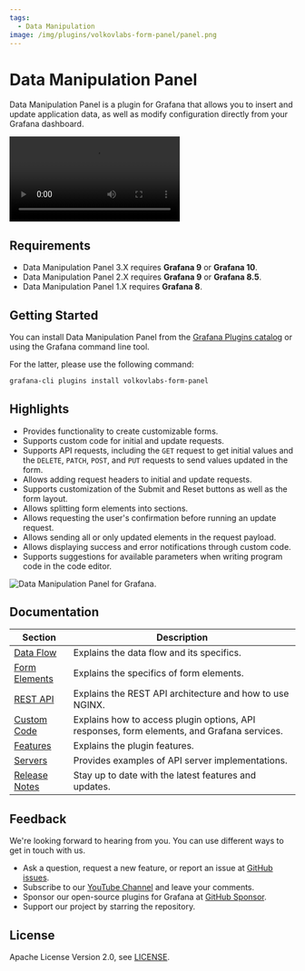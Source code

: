 ```yaml
---
tags:
  - Data Manipulation
image: /img/plugins/volkovlabs-form-panel/panel.png
---
```



# Data Manipulation Panel

Data Manipulation Panel is a plugin for Grafana that allows you to insert and update application data, as well as modify configuration directly from your Grafana dashboard.

<Video
  src="https://www.youtube.com/embed/hVy9NfFiI5U"
  title="Use REST API, Data Source, and Queries to manipulate your data."
/>

## Requirements

- Data Manipulation Panel 3.X requires **Grafana 9** or **Grafana 10**.
- Data Manipulation Panel 2.X requires **Grafana 9** or **Grafana 8.5**.
- Data Manipulation Panel 1.X requires **Grafana 8**.

## Getting Started

You can install Data Manipulation Panel from the [Grafana Plugins catalog](https://grafana.com/grafana/plugins/volkovlabs-form-panel/) or using the Grafana command line tool.

For the latter, please use the following command:

```bash
grafana-cli plugins install volkovlabs-form-panel
```

## Highlights

- Provides functionality to create customizable forms.
- Supports custom code for initial and update requests.
- Supports API requests, including the `GET` request to get initial values and the `DELETE`, `PATCH`, `POST`, and `PUT` requests to send values updated in the form.
- Allows adding request headers to initial and update requests.
- Supports customization of the Submit and Reset buttons as well as the form layout.
- Allows splitting form elements into sections.
- Allows requesting the user's confirmation before running an update request.
- Allows sending all or only updated elements in the request payload.
- Allows displaying success and error notifications through custom code.
- Supports suggestions for available parameters when writing program code in the code editor.

<Image
  title="Data Manipulation Panel for Grafana."
  src="/img/plugins/volkovlabs-form-panel/panel.png"
/>

## Documentation

| Section                        | Description                                                                                |
| ------------------------------ | ------------------------------------------------------------------------------------------ |
| [Data Flow](data-flow)         | Explains the data flow and its specifics.                                                  |
| [Form Elements](form-elements) | Explains the specifics of form elements.                                                   |
| [REST API](architecture)       | Explains the REST API architecture and how to use NGINX.                                   |
| [Custom Code](code)            | Explains how to access plugin options, API responses, form elements, and Grafana services. |
| [Features](features)           | Explains the plugin features.                                                              |
| [Servers](servers)             | Provides examples of API server implementations.                                           |
| [Release Notes](release)       | Stay up to date with the latest features and updates.                                      |

## Feedback

We're looking forward to hearing from you. You can use different ways to get in touch with us.

- Ask a question, request a new feature, or report an issue at [GitHub issues](https://github.com/volkovlabs/volkovlabs-form-panel/issues).
- Subscribe to our [YouTube Channel](https://www.youtube.com/@volkovlabs) and leave your comments.
- Sponsor our open-source plugins for Grafana at [GitHub Sponsor](https://github.com/sponsors/VolkovLabs).
- Support our project by starring the repository.

## License

Apache License Version 2.0, see [LICENSE](https://github.com/volkovlabs/volkovlabs-form-panel/blob/main/LICENSE).
